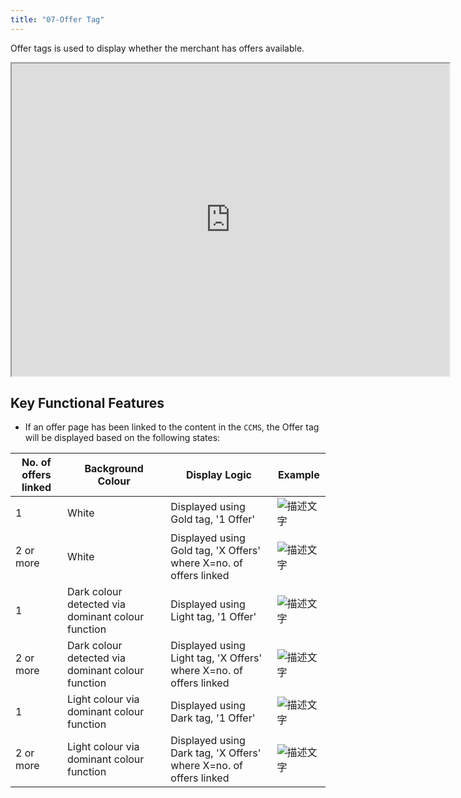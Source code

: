 ```yaml
---
title: "07-Offer Tag"
---
```



Offer tags is used to display whether the merchant has offers available.

<iframe allowfullscreen allow="autoplay; fullscreen; clipboard-write" width="700" height="500" src="https://www.figma.com/embed?embed_host=share&url=https://www.figma.com/design/dogOPeGxUe0sjpG2jGnayE/NG-MP-UI-Phase-1?node-id=2636-90049&t=iw32LYd6XxVswo2X-4" ></iframe>

## **Key Functional Features**

- If an offer page has been linked to the content in the `CCMS`, the Offer tag will be displayed based on the following states:

| **No. of offers linked** | **Background Colour**                             | **Display Logic**                                                  | **Example**                                                                                                                                                                                                                                                 |
| ------------------------ | ------------------------------------------------- | ------------------------------------------------------------------ | ----------------------------------------------------------------------------------------------------------------------------------------------------------------------------------------------------------------------------------------------------------- |
| 1                        | White                                             | Displayed using Gold tag, '1 Offer'                                | <img src="/2_Images/M03_Retail/img_5.png" alt="描述文字" /> |
| 2 or more                | White                                             | Displayed using Gold tag, 'X Offers' where X=no. of offers linked  | <img src="/2_Images/M03_Retail/img_6.png" alt="描述文字" /> |
| 1                        | Dark colour detected via dominant colour function | Displayed using Light tag, '1 Offer'                               | <img src="/2_Images/M03_Retail/img_7.png" alt="描述文字" /> |
| 2 or more                | Dark colour detected via dominant colour function | Displayed using Light tag, 'X Offers' where X=no. of offers linked | <img src="/2_Images/M03_Retail/img_8.png" alt="描述文字" /> |
| 1                        | Light colour via dominant colour function         | Displayed using Dark tag, '1 Offer'                                | <img src="/2_Images/M03_Retail/img_9.png" alt="描述文字" /> |
| 2 or more                | Light colour via dominant colour function         | Displayed using Dark tag, 'X Offers' where X=no. of offers linked  | <img src="/2_Images/M03_Retail/img_10.png" alt="描述文字" /> |
